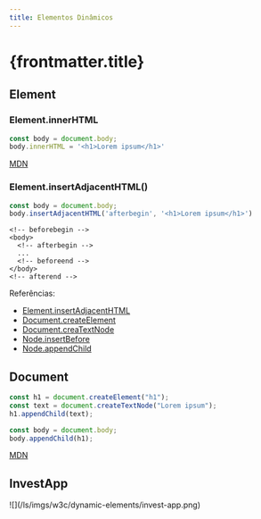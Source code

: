 ```yaml
---
title: Elementos Dinâmicos
---
```



# {frontmatter.title}

## Element


### Element.innerHTML

```js
const body = document.body;
body.innerHTML = '<h1>Lorem ipsum</h1>'
```

[MDN](https://developer.mozilla.org/en-US/docs/Web/API/Element/innerHTML)

### Element.insertAdjacentHTML()

```js
const body = document.body;
body.insertAdjacentHTML('afterbegin', '<h1>Lorem ipsum</h1>')
```

```markup
<!-- beforebegin -->
<body>
  <!-- afterbegin -->
  ...
  <!-- beforeend -->
</body>
<!-- afterend -->
```

Referências:

- [Element.insertAdjacentHTML](https://developer.mozilla.org/en-US/docs/Web/API/Element/insertAdjacentHTML)
- [Document.createElement](https://developer.mozilla.org/en-US/docs/Web/API/Document/createElement)
- [Document.creaTextNode](https://developer.mozilla.org/en-US/docs/Web/API/Document/creaTextNode)
- [Node.insertBefore](https://developer.mozilla.org/en-US/docs/Web/API/Node/insertBefore)
- [Node.appendChild](https://developer.mozilla.org/en-US/docs/Web/API/Node/appendChild)

## Document

```js
const h1 = document.createElement("h1");
const text = document.createTextNode("Lorem ipsum");
h1.appendChild(text);

const body = document.body;
body.appendChild(h1);
```

[MDN](https://developer.mozilla.org/en-US/docs/Web/API/Document)

## InvestApp

<div class="border-2 mb-6">
![](/ls/imgs/w3c/dynamic-elements/invest-app.png)
</div>

<CodeTree src="/codes/w3c/dynamic-elements/invest-app" githubUrl={true} githubPages={true} />

<CodePreview src="/codes/w3c/dynamic-elements/invest-app/index.html" />

<CodePreview src="/codes/w3c/dynamic-elements/invest-app/js/main.js" />

<CodePreview src="/codes/w3c/dynamic-elements/invest-app/js/data.js" />

<CodePreview src="/codes/w3c/dynamic-elements/invest-app/js/components/InvestmentCard.js" />

<CodePreview src="/codes/w3c/dynamic-elements/invest-app/js/lib/utils.js" />



